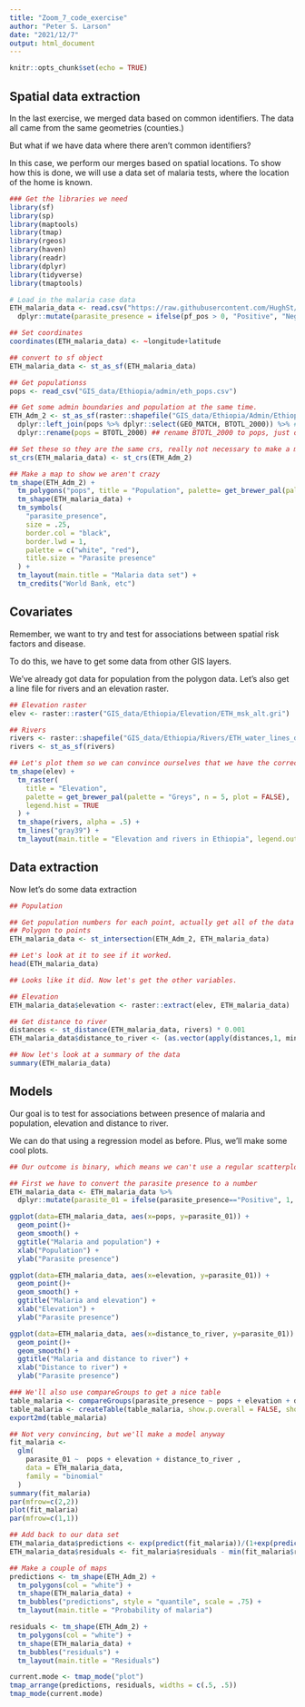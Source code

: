 ```yaml
---
title: "Zoom_7_code_exercise"
author: "Peter S. Larson"
date: "2021/12/7"
output: html_document
---
```

  
```r
knitr::opts_chunk$set(echo = TRUE)
```

## Spatial data extraction

In the last exercise, we merged data based on common identifiers. The data all came from the same geometries (counties.)

But what if we have data where there aren't common identifiers? 

In this case, we perform our merges based on spatial locations. To show how this is done, we will use a data set of malaria tests, where the location of the home is known. 

```r

### Get the libraries we need
library(sf)
library(sp)
library(maptools)
library(tmap)
library(rgeos)
library(haven)
library(readr)
library(dplyr)
library(tidyverse)
library(tmaptools)

# Load in the malaria case data
ETH_malaria_data <- read.csv("https://raw.githubusercontent.com/HughSt/HughSt.github.io/master/course_materials/week1/Lab_files/Data/mal_data_eth_2009_no_dups.csv", header=T) %>% # Case data
  dplyr::mutate(parasite_presence = ifelse(pf_pos > 0, "Positive", "Negative")) ## Create a binary outcome.

## Set coordinates 
coordinates(ETH_malaria_data) <- ~longitude+latitude

## convert to sf object
ETH_malaria_data <- st_as_sf(ETH_malaria_data)

## Get populationss
pops <- read_csv("GIS_data/Ethiopia/admin/eth_pops.csv")

## Get some admin boundaries and population at the same time. 
ETH_Adm_2 <- st_as_sf(raster::shapefile("GIS_data/Ethiopia/Admin/Ethiopia_adm2_uscb_2020.shp")) %>% # get admin boundaries and make it an sf object at the same time
  dplyr::left_join(pops %>% dplyr::select(GEO_MATCH, BTOTL_2000)) %>% #join the population data to this using GEO_MATCH as a common identifier
  dplyr::rename(pops = BTOTL_2000) ## rename BTOTL_2000 to pops, just ot make it easier for us to use

## Set these so they are the same crs, really not necessary to make a map, but necessary for the data extraction step.
st_crs(ETH_malaria_data) <- st_crs(ETH_Adm_2)

## Make a map to show we aren't crazy
tm_shape(ETH_Adm_2) +
  tm_polygons("pops", title = "Population", palette= get_brewer_pal(palette="Greys", n=5, plot=FALSE), alpha=.5) +
  tm_shape(ETH_malaria_data) +
  tm_symbols(
    "parasite_presence",
    size = .25,
    border.col = "black",
    border.lwd = 1,
    palette = c("white", "red"),
    title.size = "Parasite presence"
  ) +
  tm_layout(main.title = "Malaria data set") +
  tm_credits("World Bank, etc")

```

## Covariates

Remember, we want to try and test for associations between spatial risk factors and disease. 

To do this, we have to get some data from other GIS layers.

We've already got data for population from the polygon data. Let's also get a line file for rivers and an elevation raster.

```r

## Elevation raster
elev <- raster::raster("GIS_data/Ethiopia/Elevation/ETH_msk_alt.gri")

## Rivers 
rivers <- raster::shapefile("GIS_data/Ethiopia/Rivers/ETH_water_lines_dcw.shp")
rivers <- st_as_sf(rivers)

## Let's plot them so we can convince ourselves that we have the correct data
tm_shape(elev) +
  tm_raster(
    title = "Elevation",
    palette = get_brewer_pal(palette = "Greys", n = 5, plot = FALSE),
    legend.hist = TRUE
  ) +
  tm_shape(rivers, alpha = .5) +
  tm_lines("gray39") +
  tm_layout(main.title = "Elevation and rivers in Ethiopia", legend.outside = TRUE)

```

## Data extraction

Now let's do some data extraction 


```r

## Population

## Get population numbers for each point, actually get all of the data from the population/adm 2 data set. We can do this using st_intersection()
## Polygon to points
ETH_malaria_data <- st_intersection(ETH_Adm_2, ETH_malaria_data)

## Let's look at it to see if it worked.
head(ETH_malaria_data)

## Looks like it did. Now let's get the other variables.

## Elevation 
ETH_malaria_data$elevation <- raster::extract(elev, ETH_malaria_data)

## Get distance to river
distances <- st_distance(ETH_malaria_data, rivers) * 0.001
ETH_malaria_data$distance_to_river <- (as.vector(apply(distances,1, min)))

## Now let's look at a summary of the data
summary(ETH_malaria_data)

```


## Models 

Our goal is to test for associations between presence of malaria and population, elevation and distance to river. 

We can do that using a regression model as before. Plus, we'll make some cool plots.

```r

## Our outcome is binary, which means we can't use a regular scatterplot. We'll get a little fancy. 

## First we have to convert the parasite presence to a number 
ETH_malaria_data <- ETH_malaria_data %>%
  dplyr::mutate(parasite_01 = ifelse(parasite_presence=="Positive", 1, 0))

ggplot(data=ETH_malaria_data, aes(x=pops, y=parasite_01)) +
  geom_point()+
  geom_smooth() +
  ggtitle("Malaria and population") +
  xlab("Population") +
  ylab("Parasite presence")

ggplot(data=ETH_malaria_data, aes(x=elevation, y=parasite_01)) +
  geom_point()+
  geom_smooth() +
  ggtitle("Malaria and elevation") +
  xlab("Elevation") +
  ylab("Parasite presence")

ggplot(data=ETH_malaria_data, aes(x=distance_to_river, y=parasite_01)) +
  geom_point()+
  geom_smooth() +
  ggtitle("Malaria and distance to river") +
  xlab("Distance to river") +
  ylab("Parasite presence")

### We'll also use compareGroups to get a nice table
table_malaria <- compareGroups(parasite_presence ~ pops + elevation + distance_to_river, data=as.data.frame(ETH_malaria_data))
table_malaria <- createTable(table_malaria, show.p.overall = FALSE, show.ratio = TRUE, show.all=TRUE)
export2md(table_malaria)

## Not very convincing, but we'll make a model anyway
fit_malaria <-
  glm(
    parasite_01 ~  pops + elevation + distance_to_river ,
    data = ETH_malaria_data,
    family = "binomial"
  )
summary(fit_malaria)
par(mfrow=c(2,2))
plot(fit_malaria)
par(mfrow=c(1,1))

## Add back to our data set
ETH_malaria_data$predictions <- exp(predict(fit_malaria))/(1+exp(predict(fit_malaria)))
ETH_malaria_data$residuals <- fit_malaria$residuals - min(fit_malaria$residuals) ## Hack to get the plot to work. I will fix and upload a corrected version of the script.

## Make a couple of maps
predictions <- tm_shape(ETH_Adm_2) +
  tm_polygons(col = "white") +
  tm_shape(ETH_malaria_data) +
  tm_bubbles("predictions", style = "quantile", scale = .75) +
  tm_layout(main.title = "Probability of malaria")

residuals <- tm_shape(ETH_Adm_2) +
  tm_polygons(col = "white") +
  tm_shape(ETH_malaria_data) +
  tm_bubbles("residuals") +
  tm_layout(main.title = "Residuals")

current.mode <- tmap_mode("plot")
tmap_arrange(predictions, residuals, widths = c(.5, .5))
tmap_mode(current.mode)


```